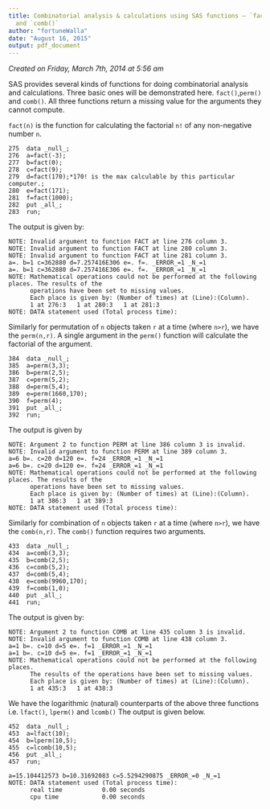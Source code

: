 ```yaml
---
title: Combinatorial analysis & calculations using SAS functions – `fact()`, `perm()`
  and `comb()`
author: "fortuneWalla"
date: "August 16, 2015"
output: pdf_document
---
```

*Created on Friday, March 7th, 2014 at 5:56 am*

SAS provides several kinds of functions for doing combinatorial analysis and calculations. Three basic ones will be demonstrated here. `fact()`,`perm()` and `comb()`.
All three functions return a missing value for the arguments they cannot compute.

`fact(n)` is the function for calculating the factorial `n!` of any non-negative number `n`.
```
275  data _null_;
276  a=fact(-3);
277  b=fact(0);
278  c=fact(9);
279  d=fact(170);*170! is the max calculable by this particular computer.;
280  e=fact(171);
281  f=fact(1000);
282  put _all_;
283  run;
```
The output is given by:
```
NOTE: Invalid argument to function FACT at line 276 column 3.
NOTE: Invalid argument to function FACT at line 280 column 3.
NOTE: Invalid argument to function FACT at line 281 column 3.
a=. b=1 c=362880 d=7.257416E306 e=. f=. _ERROR_=1 _N_=1
a=. b=1 c=362880 d=7.257416E306 e=. f=. _ERROR_=1 _N_=1
NOTE: Mathematical operations could not be performed at the following places. The results of the
      operations have been set to missing values.
      Each place is given by: (Number of times) at (Line):(Column).
      1 at 276:3   1 at 280:3   1 at 281:3
NOTE: DATA statement used (Total process time):
```
Similarly for permutation of `n` objects taken `r` at a time (where `n>r`), we have the `perm(n,r)`. A single argument in the `perm()` function will calculate the factorial of the argument.
```
384  data _null_;
385  a=perm(3,3);
386  b=perm(2,5);
387  c=perm(5,2);
388  d=perm(5,4);
389  e=perm(1660,170);
390  f=perm(4);
391  put _all_;
392  run;
```
The output is given by
```
NOTE: Argument 2 to function PERM at line 386 column 3 is invalid.
NOTE: Invalid argument to function PERM at line 389 column 3.
a=6 b=. c=20 d=120 e=. f=24 _ERROR_=1 _N_=1
a=6 b=. c=20 d=120 e=. f=24 _ERROR_=1 _N_=1
NOTE: Mathematical operations could not be performed at the following places. The results of the
      operations have been set to missing values.
      Each place is given by: (Number of times) at (Line):(Column).
      1 at 386:3   1 at 389:3
NOTE: DATA statement used (Total process time):
```
Similarly for combination of `n` objects taken `r` at a time (where `n>r`), we have the `comb(n,r)`. The `comb()` function requires two arguments.
```
433  data _null_;
434  a=comb(3,3);
435  b=comb(2,5);
436  c=comb(5,2);
437  d=comb(5,4);
438  e=comb(9960,170);
439  f=comb(1,0);
440  put _all_;
441  run;
```
The output is given by:
```
NOTE: Argument 2 to function COMB at line 435 column 3 is invalid.
NOTE: Invalid argument to function COMB at line 438 column 3.
a=1 b=. c=10 d=5 e=. f=1 _ERROR_=1 _N_=1
a=1 b=. c=10 d=5 e=. f=1 _ERROR_=1 _N_=1
NOTE: Mathematical operations could not be performed at the following places.
      The results of the operations have been set to missing values.
      Each place is given by: (Number of times) at (Line):(Column).
      1 at 435:3   1 at 438:3
```
We have the logarithmic (natural) counterparts of the above three functions i.e. `lfact()`, `lperm()` and `lcomb()` The output is given below.
```
452  data _null_;
453  a=lfact(10);
454  b=lperm(10,5);
455  c=lcomb(10,5);
456  put _all_;
457  run;

a=15.104412573 b=10.31692083 c=5.5294290875 _ERROR_=0 _N_=1
NOTE: DATA statement used (Total process time):
      real time           0.00 seconds
      cpu time            0.00 seconds
```
